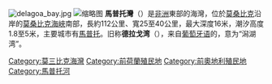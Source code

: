 [[Image:delagoa_bay.jpg|thumb]]
[[File:Baia_map_port.JPG|缩略图]]
'''馬普托灣'''（{{lang-pt|'''Baía de Maputo'''}}）是[[非洲|非洲]]東部的海灣，位於[[莫桑比克|莫桑比克]]沿岸的[[莫桑比克海峽|莫桑比克海峽]]南部，長約112公里、寬25至40公里，最大深度16米，潮汐高度1.8至5米，主要城市有[[馬普托|馬普托]]。旧称'''德拉戈湾'''（{{lang|en|Delagoa Bay}}），来自[[葡萄牙语|葡萄牙语]]的{{lang|pt|Baía da Lagoa}}，意为“潟湖湾”。

{{coord|25|59|S|32|42|E|region:MZ_type:waterbody_source:dewiki_scale:1000000|display=title}}
{{DEFAULTSORT:Maputo}}
[[Category:莫三比克海灣|Category:莫三比克海灣]]
[[Category:前荷蘭殖民地|Category:前荷蘭殖民地]]
[[Category:前奧地利殖民地|Category:前奧地利殖民地]]
[[Category:馬普托河|Category:馬普托河]]

{{Mozambique-stub}}
